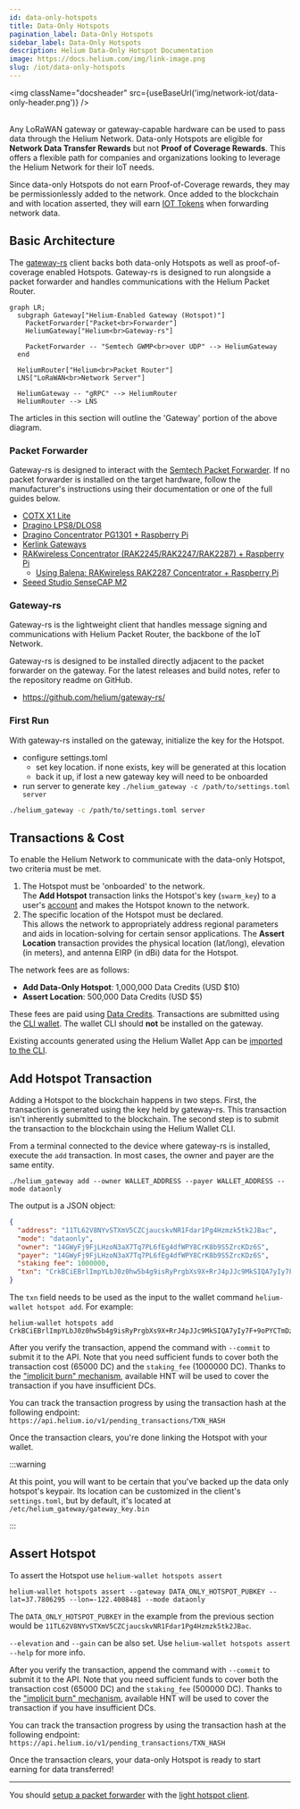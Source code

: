```yaml
---
id: data-only-hotspots
title: Data-Only Hotspots
pagination_label: Data-Only Hotspots
sidebar_label: Data-Only Hotspots
description: Helium Data-Only Hotspot Documentation
image: https://docs.helium.com/img/link-image.png
slug: /iot/data-only-hotspots
---
```



<img className="docsheader" src={useBaseUrl('img/network-iot/data-only-header.png')} />
<br />
<br />

Any LoRaWAN gateway or gateway-capable hardware can be used to pass data through the Helium Network.
Data-only Hotspots are eligible for **Network Data Transfer Rewards** but not **Proof of Coverage
Rewards**. This offers a flexible path for companies and organizations looking to leverage the
Helium Network for their IoT needs.

Since data-only Hotspots do not earn Proof-of-Coverage rewards, they may be permissionlessly added
to the network. Once added to the blockchain and with location asserted, they will earn
[IOT Tokens](/tokens/iot-token) when forwarding network data.

## Basic Architecture

The [gateway-rs](https://github.com/helium/gateway-rs) client backs both data-only Hotspots as well
as proof-of-coverage enabled Hotspots. Gateway-rs is designed to run alongside a packet forwarder
and handles communications with the Helium Packet Router.

```mermaid
graph LR;
  subgraph Gateway["Helium-Enabled Gateway (Hotspot)"]
    PacketForwarder["Packet<br>Forwarder"]
    HeliumGateway["Helium<br>Gateway-rs"]

    PacketForwarder -- "Semtech GWMP<br>over UDP" --> HeliumGateway
  end

  HeliumRouter["Helium<br>Packet Router"]
  LNS["LoRaWAN<br>Network Server"]

  HeliumGateway -- "gRPC" --> HeliumRouter
  HeliumRouter --> LNS
```

The articles in this section will outline the 'Gateway' portion of the above diagram.

### Packet Forwarder

Gateway-rs is designed to interact with the
[Semtech Packet Forwarder](https://github.com/helium/packet_forwarder). If no packet forwarder is
installed on the target hardware, follow the manufacturer's instructions using their documentation
or one of the full guides below.

- [COTX X1 Lite](https://support.cotxnetworks.com/support/solutions/articles/73000567327-cotx-x1-lite-cli-user-guide)
- [Dragino LPS8/DLOS8](/iot/data-only/dragino-data-only-hotspot)
- [Dragino Concentrator PG1301 + Raspberry Pi](/iot/data-only/dragino-pg1301)
- [Kerlink Gateways](/iot/data-only/kerlink-data-only-hotspot)
- [RAKwireless Concentrator (RAK2245/RAK2247/RAK2287) + Raspberry Pi](/iot/data-only/rak-concentrators)
  - [Using Balena: RAKwireless RAK2287 Concentrator + Raspberry Pi](/iot/data-only/balena-data-only-hotspot)
- [Seeed Studio SenseCAP M2](https://wiki.seeedstudio.com/Network/SenseCAP_Network/SenseCAP_M2_Data_Only-Helium_gateway/SenseCAP_M2_Data_Only_Quick_Start/)

### Gateway-rs

Gateway-rs is the lightweight client that handles message signing and communications with Helium
Packet Router, the backbone of the IoT Network.

Gateway-rs is designed to be installed directly adjacent to the packet forwarder on the gateway. For
the latest releases and build notes, refer to the repository readme on GitHub.

- <https://github.com/helium/gateway-rs/>

### First Run

With gateway-rs installed on the gateway, initialize the key for the Hotspot.

- configure settings.toml
  - set key location. if none exists, key will be generated at this location
  - back it up, if lost a new gateway key will need to be onboarded
- run server to generate key `./helium_gateway -c /path/to/settings.toml server`

```sh title="Generate a swarm_key by running gateway-rs."
./helium_gateway -c /path/to/settings.toml server
```

## Transactions & Cost

To enable the Helium Network to communicate with the data-only Hotspot, two criteria must be met.

1. The Hotspot must be 'onboarded' to the network.  
   The **Add Hotspot** transaction links the Hotspot's key (`swarm_key`) to a user's
   [account](/wallets) and makes the Hotspot known to the network.
1. The specific location of the Hotspot must be declared.  
   This allows the network to appropriately address regional parameters and aids in location-solving
   for certain sensor applications. The **Assert Location** transaction provides the physical
   location (lat/long), elevation (in meters), and antenna EIRP (in dBi) data for the Hotspot.

The network fees are as follows:

- **Add Data-Only Hotspot**: 1,000,000 Data Credits (USD $10)
- **Assert Location**: 500,000 Data Credits (USD $5)

These fees are paid using [Data Credits](/tokens/data-credit). Transactions are submitted using the
[CLI wallet](/wallets/cli-wallet). The wallet CLI should **not** be installed on the gateway.

Existing accounts generated using the Helium Wallet App can be
[imported to the CLI](/wallets/cli-wallet#import-seed-phrase-account-into-cli).

## Add Hotspot Transaction

Adding a Hotspot to the blockchain happens in two steps. First, the transaction is generated using
the key held by gateway-rs. This transaction isn't inherently submitted to the blockchain. The
second step is to submit the transaction to the blockchain using the Helium Wallet CLI.

From a terminal connected to the device where gateway-rs is installed, execute the `add`
transaction. In most cases, the owner and payer are the same entity.

```
./helium_gateway add --owner WALLET_ADDRESS --payer WALLET_ADDRESS --mode dataonly
```

The output is a JSON object:

```json {7} // the {7} highlights line 7
{
  "address": "11TL62V8NYvSTXmV5CZCjaucskvNR1Fdar1Pg4Hzmzk5tk2JBac",
  "mode": "dataonly",
  "owner": "14GWyFj9FjLHzoN3aX7Tq7PL6fEg4dfWPY8CrK8b9S5ZrcKDz6S",
  "payer": "14GWyFj9FjLHzoN3aX7Tq7PL6fEg4dfWPY8CrK8b9S5ZrcKDz6S",
  "staking fee": 1000000,
  "txn": "CrkBCiEBrlImpYLbJ0z0hw5b4g9isRyPrgbXs9X+RrJ4pJJc9MkSIQA7yIy7F+9oPYCTmDz+v782GMJ4AC+jM+VfjvUgAHflWSJGMEQCIGfugfLkXv23vJcfwPYjLlMyzYhKp+Rg8B2YKwnsDHaUAiASkdxUO4fdS33D7vyid8Tulizo9SLEL1lduyvda9YVRCohAa5SJqWC2ydM9IcOW+IPYrEcj64G17PV/kayeKSSXPTJOMCEPUDo+wM="
}
```

The `txn` field needs to be used as the input to the wallet command `helium-wallet hotspot add`. For
example:

```
helium-wallet hotspots add CrkBCiEBrlImpYLbJ0z0hw5b4g9isRyPrgbXs9X+RrJ4pJJc9MkSIQA7yIy7F+9oPYCTmDz+v782GMJ4AC+jM+VfjvUgAHflWSJGMEQCIGfugfLkXv23vJcfwPYjLlMyzYhKp+Rg8B2YKwnsDHaUAiASkdxUO4fdS33D7vyid8Tulizo9SLEL1lduyvda9YVRCohAa5SJqWC2ydM9IcOW+IPYrEcj64G17PV/kayeKSSXPTJOMCEPUDo+wM=
```

After you verify the transaction, append the command with `--commit` to submit it to the API. Note
that you need sufficient funds to cover both the transaction cost (65000 DC) and the `staking_fee`
(1000000 DC). Thanks to the
["implicit burn" mechanism](/iot/transaction-fees/#transaction-fees-and-implicit-burn), available
HNT will be used to cover the transaction if you have insufficient DCs.

You can track the transaction progress by using the transaction hash at the following endpoint:
`https://api.helium.io/v1/pending_transactions/TXN_HASH`

Once the transaction clears, you're done linking the Hotspot with your wallet.

:::warning

At this point, you will want to be certain that you've backed up the data only hotspot's keypair.
Its location can be customized in the client's `settings.toml`, but by default, it's located at
`/etc/helium_gateway/gateway_key.bin`

:::

## Assert Hotspot

To assert the Hotspot use `helium-wallet hotspots assert`

```
helium-wallet hotspots assert --gateway DATA_ONLY_HOTSPOT_PUBKEY --lat=37.7806295 --lon=-122.4008481 --mode dataonly
```

The `DATA_ONLY_HOTSPOT_PUBKEY` in the example from the previous section would be
`11TL62V8NYvSTXmV5CZCjaucskvNR1Fdar1Pg4Hzmzk5tk2JBac`.

`--elevation` and `--gain` can be also set. Use `helium-wallet hotspots assert --help` for more
info.

After you verify the transaction, append the command with `--commit` to submit it to the API. Note
that you need sufficient funds to cover both the transaction cost (65000 DC) and the `staking_fee`
(500000 DC). Thanks to the
["implicit burn" mechanism](/iot/transaction-fees/#transaction-fees-and-implicit-burn), available
HNT will be used to cover the transaction if you have insufficient DCs.

You can track the transaction progress by using the transaction hash at the following endpoint:
`https://api.helium.io/v1/pending_transactions/TXN_HASH`

Once the transaction clears, your data-only Hotspot is ready to start earning for data transferred!

---

You should [setup a packet forwarder](/iot/setup-a-packet-forwarder) with the
[light hotspot client](/iot/hotspots).
